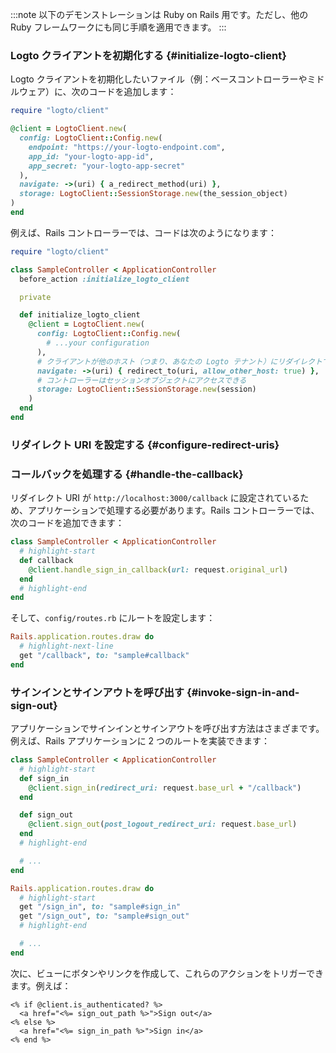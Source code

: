
:::note
以下のデモンストレーションは Ruby on Rails 用です。ただし、他の Ruby フレームワークにも同じ手順を適用できます。
:::

### Logto クライアントを初期化する \{#initialize-logto-client}

Logto クライアントを初期化したいファイル（例：ベースコントローラーやミドルウェア）に、次のコードを追加します：

```ruby
require "logto/client"

@client = LogtoClient.new(
  config: LogtoClient::Config.new(
    endpoint: "https://your-logto-endpoint.com",
    app_id: "your-logto-app-id",
    app_secret: "your-logto-app-secret"
  ),
  navigate: ->(uri) { a_redirect_method(uri) },
  storage: LogtoClient::SessionStorage.new(the_session_object)
)
end
```

例えば、Rails コントローラーでは、コードは次のようになります：

```ruby title="app/controllers/sample_controller.rb"
require "logto/client"

class SampleController < ApplicationController
  before_action :initialize_logto_client

  private

  def initialize_logto_client
    @client = LogtoClient.new(
      config: LogtoClient::Config.new(
        # ...your configuration
      ),
      # クライアントが他のホスト（つまり、あなたの Logto テナント）にリダイレクトできるようにする
      navigate: ->(uri) { redirect_to(uri, allow_other_host: true) },
      # コントローラーはセッションオブジェクトにアクセスできる
      storage: LogtoClient::SessionStorage.new(session)
    )
  end
end
```

### リダイレクト URI を設定する \{#configure-redirect-uris}

<SignInFlowSummary />

<AssumingUrl />

<WebConfigureRedirectUris />

### コールバックを処理する \{#handle-the-callback}

リダイレクト URI が `http://localhost:3000/callback` に設定されているため、アプリケーションで処理する必要があります。Rails コントローラーでは、次のコードを追加できます：

```ruby title="app/controllers/sample_controller.rb"
class SampleController < ApplicationController
  # highlight-start
  def callback
    @client.handle_sign_in_callback(url: request.original_url)
  end
  # highlight-end
end
```

そして、`config/routes.rb` にルートを設定します：

```ruby title="config/routes.rb"
Rails.application.routes.draw do
  # highlight-next-line
  get "/callback", to: "sample#callback"
end
```

### サインインとサインアウトを呼び出す \{#invoke-sign-in-and-sign-out}

アプリケーションでサインインとサインアウトを呼び出す方法はさまざまです。例えば、Rails アプリケーションに 2 つのルートを実装できます：

```ruby title="app/controllers/sample_controller.rb"
class SampleController < ApplicationController
  # highlight-start
  def sign_in
    @client.sign_in(redirect_uri: request.base_url + "/callback")
  end

  def sign_out
    @client.sign_out(post_logout_redirect_uri: request.base_url)
  end
  # highlight-end

  # ...
end
```

```ruby title="config/routes.rb"
Rails.application.routes.draw do
  # highlight-start
  get "/sign_in", to: "sample#sign_in"
  get "/sign_out", to: "sample#sign_out"
  # highlight-end

  # ...
end
```

次に、ビューにボタンやリンクを作成して、これらのアクションをトリガーできます。例えば：

```erb title="app/views/sample/index.html.erb"
<% if @client.is_authenticated? %>
  <a href="<%= sign_out_path %>">Sign out</a>
<% else %>
  <a href="<%= sign_in_path %>">Sign in</a>
<% end %>
```

<Checkpoint />
